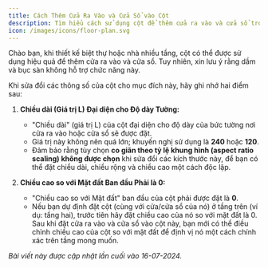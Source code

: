 ```yaml
---
title: Cách Thêm Cửa Ra Vào và Cửa Sổ vào Cột
description: Tìm hiểu cách sử dụng cột để thêm cửa ra vào và cửa sổ trong Jega (AiHouse), đặc biệt cho thiết kế biệt thự hoặc nhà nhiều tầng, với các lưu ý quan trọng về thông số cột như chiều dài (độ dày tường) và chiều cao so với mặt đất.
icon: /images/icons/floor-plan.svg
---
```


Chào bạn, khi thiết kế biệt thự hoặc nhà nhiều tầng, cột có thể được sử dụng hiệu quả để thêm cửa ra vào và cửa sổ. Tuy nhiên, xin lưu ý rằng dầm và bục sàn không hỗ trợ chức năng này.

Khi sửa đổi các thông số của cột cho mục đích này, hãy ghi nhớ hai điểm sau:

1.  **Chiều dài (Giá trị L) Đại diện cho Độ dày Tường:**
    *   "Chiều dài" (giá trị L) của cột đại diện cho độ dày của bức tường nơi cửa ra vào hoặc cửa sổ sẽ được đặt.
    *   Giá trị này không nên quá lớn; khuyến nghị sử dụng là **240** hoặc **120**.
    *   Đảm bảo rằng tùy chọn **co giãn theo tỷ lệ khung hình (aspect ratio scaling) không được chọn** khi sửa đổi các kích thước này, để bạn có thể đặt chiều dài, chiều rộng và chiều cao một cách độc lập.

2.  **Chiều cao so với Mặt đất Ban đầu Phải là 0:**
    *   "Chiều cao so với Mặt đất" ban đầu của cột phải được đặt là **0**.
    *   Nếu bạn dự định đặt cột (cùng với cửa/cửa sổ của nó) ở tầng trên (ví dụ: tầng hai), trước tiên hãy đặt chiều cao của nó so với mặt đất là 0. Sau khi đặt cửa ra vào và cửa sổ vào cột này, bạn mới có thể điều chỉnh chiều cao của cột so với mặt đất để định vị nó một cách chính xác trên tầng mong muốn.

<!-- Image: Minh họa các thông số cột để thêm cửa/cửa sổ, hiển thị cài đặt giá trị L và chiều cao so với mặt đất -->

*Bài viết này được cập nhật lần cuối vào 16-07-2024.*
